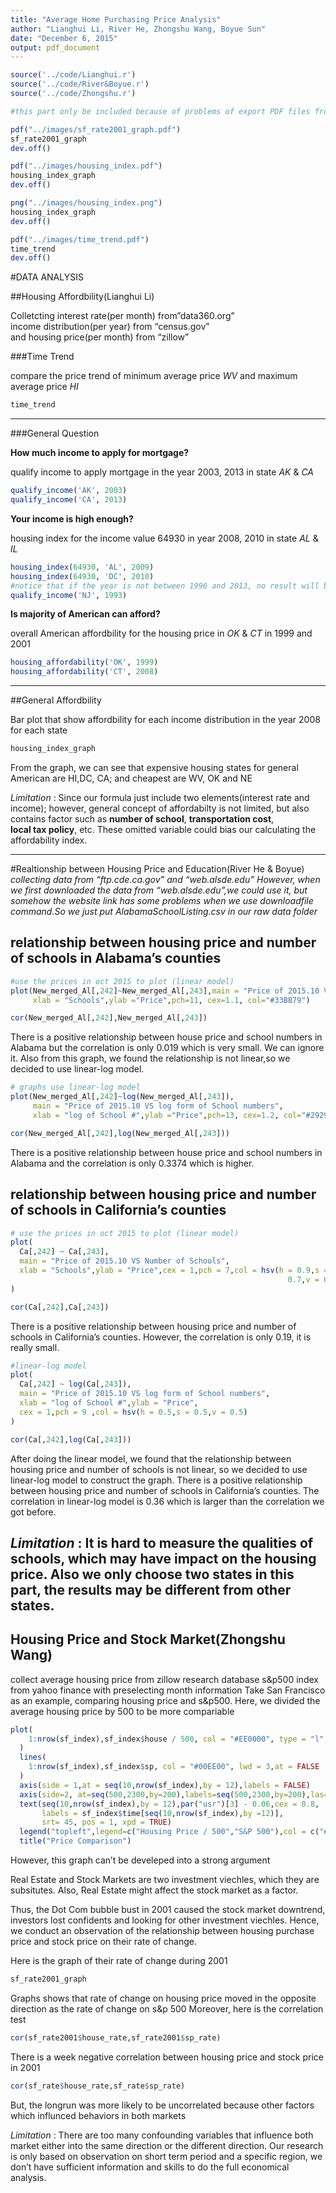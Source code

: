 ```yaml
---
title: "Average Home Purchasing Price Analysis"
author: "Lianghui Li, River He, Zhongshu Wang, Boyue Sun"
date: "December 6, 2015"
output: pdf_document
---
```


```r
source('../code/Lianghui.r')
source('../code/River&Boyue.r')
source('../code/Zhongshu.r')
```

```r
#this part only be included because of problems of export PDF files from ggplot  in original code files

pdf("../images/sf_rate2001_graph.pdf")
sf_rate2001_graph
dev.off()

pdf("../images/housing_index.pdf")
housing_index_graph
dev.off()

png("../images/housing_index.png")
housing_index_graph
dev.off()

pdf("../images/time_trend.pdf")
time_trend
dev.off()
```


#DATA ANALYSIS

##Housing Affordbility(Lianghui Li)

Colletcting interest rate(per month)  from"data360.org"   
            income distribution(per year) from "census.gov"   
            and housing price(per month) from "zillow"


###Time Trend

compare the price trend of minimum average price _WV_ and maximum average price _HI_

```r
time_trend
```

------

###General Question

__How much income to apply for mortgage?__

qualify income to apply mortgage in the year 2003, 2013 in state _AK_ & _CA_
```r
qualify_income('AK', 2003)
qualify_income('CA', 2013)
```

__Your income is high enough?__

housing index for the income value 64930 in year 2008, 2010 in state _AL_ & _IL_
```r
housing_index(64930, 'AL', 2009)
housing_index(64930, 'DC', 2010)
#notice that if the year is not between 1996 and 2013, no result will be shown
qualify_income('NJ', 1993)
```

__Is majority of American can afford?__

overall American affordbility for the housing price in _OK_ & _CT_ in 1999 and 2001
```r
housing_affordability('OK', 1999)
housing_affordability('CT', 2008)
```

-----

##General Affordbility


Bar plot that show affordbility for each income distribution in the year 2008 for each state

```r
housing_index_graph
```

From the graph, we can see that expensive housing states for general American are HI,DC, CA; and cheapest are WV, OK and NE

_Limitation_ : Since our formula just include two elements(interest rate and   income); however, general concept of affordabilty is not limited, but also   contains factor such as __number of school__, __transportation cost__,   
__local tax policy__, etc. These omitted variable could bias our calculating the affordability index.  


------

#Realtionship between Housing Price and Education(River He & Boyue) 
_collecting data from "ftp.cde.ca.gov" and "web.alsde.edu" 
However, when we first downloaded the data from "web.alsde.edu",we could use
it, but somehow the website link has some problems when we use downloadfile     command.So we just put AlabamaSchoolListing.csv in our raw data folder_
  
## relationship between housing price and number of schools in Alabama's counties


```r
#use the prices in oct 2015 to plot (linear model)
plot(New_merged_Al[,242]~New_merged_Al[,243],main = "Price of 2015.10 VS Number of Schools",
     xlab = "Schools",ylab ="Price",pch=11, cex=1.1, col="#33BB79")
```

```r
cor(New_merged_Al[,242],New_merged_Al[,243])
```
There is a positive relationship between house price and school numbers in Alabama but the correlation is only 0.019 which is very small. We can ignore it. 
Also from this graph, we found the relationship is not linear,so we decided to use linear-log model.

```r
# graphs use linear-log model
plot(New_merged_Al[,242]~log(New_merged_Al[,243]),
     main = "Price of 2015.10 VS log form of School numbers",
     xlab = "log of School #",ylab ="Price",pch=13, cex=1.2, col="#2929DD")
```

```r
cor(New_merged_Al[,242],log(New_merged_Al[,243]))
```
There is a positive relationship between house price and school numbers in Alabama and the correlation is only 0.3374 which is higher. 

## relationship between housing price and number of schools in California's counties
```r
# use the prices in oct 2015 to plot (linear model)
plot(
  Ca[,242] ~ Ca[,243],
  main = "Price of 2015.10 VS Number of Schools",
  xlab = "Schools",ylab = "Price",cex = 1,pch = 7,col = hsv(h = 0.9,s =
                                                              0.7,v = 0.8)
)

```

```r
cor(Ca[,242],Ca[,243])
```
There is a positive relationship between housing price and number of schools in California's counties. However, the correlation is only 0.19, it is really small. 



```r
#linear-log model
plot(
  Ca[,242] ~ log(Ca[,243]),
  main = "Price of 2015.10 VS log form of School numbers",
  xlab = "log of School #",ylab = "Price",
  cex = 1,pch = 9 ,col = hsv(h = 0.5,s = 0.5,v = 0.5)
)
```

```r
cor(Ca[,242],log(Ca[,243]))
```
After doing the linear model, we found that the relationship between housing price and number of schools is not linear, so we decided to use linear-log model to construct the graph. 
There is a positive relationship between housing price and number of schools in California's counties. The correlation in linear-log model is 0.36 which is larger than the correlation we got before. 


_Limitation_ : It is hard to measure the qualities of schools, which may have impact on the housing price. Also we only choose two states in this part, the results may be different from other states.
-----------

## Housing Price and Stock Market(Zhongshu Wang)
collect average housing price from zillow research database
        s&p500 index from yahoo finance with preselecting month information
Take San Francisco as an example, comparing housing price and s&p500.
Here, we divided the average housing price by 500 to be more compariable


```r
plot(
    1:nrow(sf_index),sf_index$house / 500, col = "#EE0000", type = "l", lwd = 3,at = FALSE,xlab = "Months",ylab = "Price Index" 
  )
  lines(
    1:nrow(sf_index),sf_index$sp, col = "#00EE00", lwd = 3,at = FALSE
  )
  axis(side = 1,at = seq(10,nrow(sf_index),by = 12),labels = FALSE)
  axis(side=2, at=seq(500,2300,by=200),labels=seq(500,2300,by=200),las=1)
  text(seq(10,nrow(sf_index),by = 12),par("usr")[3] - 0.06,cex = 0.8, 
       labels = sf_index$time[seq(10,nrow(sf_index),by =12)],
       srt= 45, pos = 1, xpd = TRUE)
  legend("topleft",legend=c("Housing Price / 500","S&P 500"),col = c("#EE0000","#00EE00"),lty = c(1,1))
  title("Price Comparison")
```

However, this graph can't be develeped into a strong argument

Real Estate and Stock Markets are two investment viechles, which they are subsitutes.
Also, Real Estate might affect the stock market as a factor.

Thus, the Dot Com bubble bust in 2001 caused the stock market downtrend, investors lost confidents and looking for other investment viechles.
Hence, we conduct an observation of the relationship between housing purchase price and stock price on their rate of change.

Here is the graph of their rate of change during 2001

```r
sf_rate2001_graph

```
Graphs shows that rate of change on housing price moved in the opposite direction as the rate of change on s&p 500
Moreover, here is the correlation test
```r
cor(sf_rate2001$house_rate,sf_rate2001$sp_rate)
```
There is a week negative correlation between housing price and stock price in 2001
```r
cor(sf_rate$house_rate,sf_rate$sp_rate)
```
But, the longrun was more likely to be uncorrelated because other factors which influnced behaviors in both markets 

_Limitation_ : There are too many confounding variables that influence both market either into the same direction or the different direction. Our research is only based on observation on short term period and a specific region, we don't have sufficient information and skills to do the full economical analysis.